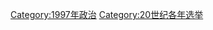 {{Cat topic in year| topic=选举| year=1997}}
{{Commonscat|Elections in 1997}}

[[Category:1997年政治|Category:1997年政治]]
[[Category:20世纪各年选举|Category:20世纪各年选举]]
